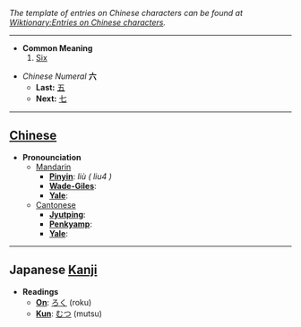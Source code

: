 ''The template of entries on Chinese characters can be found at [[Wiktionary:Entries on Chinese characters]].''

----

* '''Common Meaning'''
*# [[Six]]

*''Chinese Numeral'' '''六'''
**'''Last:''' [[五]]
**'''Next:''' [[七]]

----

== [[Chinese]] ==

*'''Pronounciation '''
**[[Mandarin]]
***'''[[Pinyin]]''': ''liù ( liu4 )''
***'''[[Wade-Giles]]''': 
***'''[[Yale]]''': 
**[[Cantonese]]
***'''[[Jyutping]]''': 
***'''[[Penkyamp]]''': 
***'''[[Yale]]''': 

----

== Japanese [[Kanji]] ==

*'''Readings'''
**'''[[On]]''': [[ろく]] (roku)
**'''[[Kun]]''': [[むつ]] (mutsu)